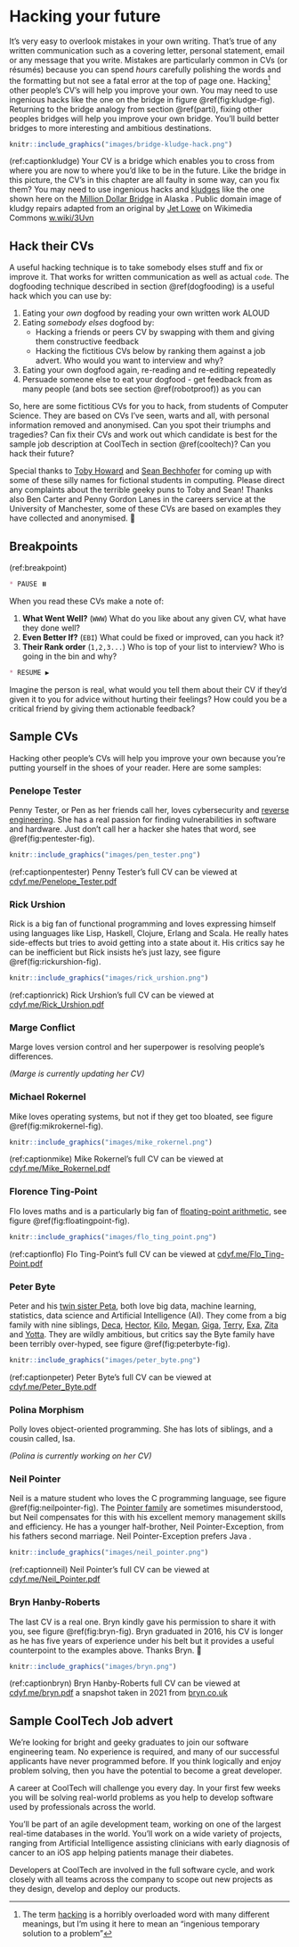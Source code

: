 <!--# (APPENDIX) Appendix {-}-->

# Hacking your future {#hacking}

It's very easy to overlook mistakes in your own writing. That's true of any written communication such as a covering letter, personal statement, email or any message that you write. Mistakes are particularly common in CVs (or résumés) because you can spend *hours* carefully polishing the words and the formatting but not see a fatal error at the top of page one. Hacking^[The term [hacking](https://en.wikipedia.org/wiki/Hacker_(disambiguation)) is a horribly overloaded word with many different meanings, but I'm using it here to mean an “ingenious temporary solution to a problem”] other people's CV's will help you improve your own. You may need to use ingenious hacks like the one on the bridge in figure \@ref(fig:kludge-fig). Returning to the bridge analogy from section \@ref(parti), fixing other peoples bridges will help you improve your own bridge. You'll build better bridges to more interesting and ambitious destinations.

```r
knitr::include_graphics("images/bridge-kludge-hack.png")
```
(ref:captionkludge) Your CV is a bridge which enables you to cross from where you are now to where you'd like to be in the future. Like the bridge in this picture, the CV's in this chapter are all faulty in some way, can you fix them? You may need to use ingenious hacks and [kludges](https://en.wikipedia.org/wiki/Kludge) like the one shown here on the [Million Dollar Bridge](https://en.wikipedia.org/wiki/Miles_Glacier_Bridge) in Alaska . Public domain image of kludgy repairs adapted from an original by [Jet Lowe](https://en.wikipedia.org/wiki/Jet_Lowe) on Wikimedia Commons [w.wiki/3Uvn](https://w.wiki/3Uvn)

<!-- CVs todo

* miscellaneous section
* too much colour e.g. https://www.overleaf.com/latex/templates/infographics-cv/hdgkztmhztph
* marge conflict
* polina morphism
-->


## Hack their CVs

A useful hacking technique is to take somebody elses stuff and fix or improve it. That works for written communication as well as actual `code`. The dogfooding technique described in section \@ref(dogfooding) is a useful hack which you can use by:

1. Eating your *own* dogfood by reading your own written work ALOUD <!--self assess using the rubric-->
1. Eating *somebody elses* dogfood by:
    - Hacking a friends or peers CV by swapping with them and giving them constructive feedback
    - Hacking the fictitious CVs below by ranking them against a job advert. Who would you want to interview and why?
1. Eating your own dogfood again, re-reading and re-editing repeatedly
1. Persuade someone else to eat your dogfood - get feedback from as many people (and bots see section \@ref(robotproof)) as you can

So, here are some fictitious CVs for you to hack, from students of Computer Science. They are based on CVs I've seen, warts and all, with personal information removed and anonymised. Can you spot their triumphs and tragedies? Can fix their CVs and work out which candidate is best for the sample job description at CoolTech in section \@ref(cooltech)? Can you hack their future?

Special thanks to [Toby Howard](https://en.wikipedia.org/wiki/Toby_Howard) and [Sean Bechhofer](https://personalpages.manchester.ac.uk/staff/sean.bechhofer/) for coming up with some of these silly names for fictional students in computing. Please direct any complaints about the terrible geeky puns to Toby and Sean! Thanks also Ben Carter and Penny Gordon Lanes in the careers service at the University of Manchester, some of these CVs are based on examples they have collected and anonymised. 🙏

## Breakpoints
(ref:breakpoint)

```md
* PAUSE ⏸️
```

When you read these CVs make a note of:

1. **What Went Well?** (`WWW`) What do you like about any given CV, what have they done well?
1. **Even Better If?** (`EBI`) What could be fixed or improved, can you hack it?
1. **Their Rank order** (`1,2,3...`) Who is top of your list to interview? Who is going in the bin and why?

```md
* RESUME ▶️
```
<!-- also use the CV rubric and CV checklist-->

Imagine the person is real, what would you tell them about their CV if they'd given it to you for advice without hurting their feelings? How could you be a critical friend by giving them actionable feedback?

## Sample CVs

Hacking other people's CVs will help you improve your own because you're putting yourself in the shoes of your reader. Here are some samples:

### Penelope Tester {#pen-tester}

Penny Tester, or Pen as her friends call her, loves cybersecurity and [reverse engineering](https://en.wikipedia.org/wiki/Reverse_engineering). She has a real passion for finding vulnerabilities in software and hardware. Just don't call her a hacker she hates that word, see \@ref(fig:pentester-fig).

```r
knitr::include_graphics("images/pen_tester.png")
```
(ref:captionpentester) Penny Tester's full CV can be viewed at [cdyf.me/Penelope_Tester.pdf](https://www.cdyf.me/Penelope_Tester.pdf)  

### Rick Urshion {#rick-urshion}

Rick is a big fan of functional programming and loves expressing himself using languages like Lisp, Haskell, Clojure, Erlang and Scala. He really hates side-effects but tries to avoid getting into a state about it. His critics say he can be inefficient but Rick insists he's just lazy, see figure \@ref(fig:rickurshion-fig).

```r
knitr::include_graphics("images/rick_urshion.png")
```
(ref:captionrick) Rick Urshion's full CV can be viewed at [cdyf.me/Rick_Urshion.pdf](https://www.cdyf.me/Rick_Urshion.pdf)

### Marge Conflict {#marge-conflict}

Marge loves version control and her superpower is resolving people's differences.

*(Marge is currently updating her CV)*

### Michael Rokernel {#mike-rokernel}

Mike loves operating systems, but not if they get too bloated, see figure \@ref(fig:mikrokernel-fig).

```r
knitr::include_graphics("images/mike_rokernel.png")
```

(ref:captionmike) Mike Rokernel's full CV can be viewed at [cdyf.me/Mike_Rokernel.pdf](https://www.cdyf.me/Mike_Rokernel.pdf)

### Florence Ting-Point {#flo-ting-point}

Flo loves maths and is a particularly big fan of [floating-point arithmetic](https://en.wikipedia.org/wiki/Floating-point_arithmetic), see figure \@ref(fig:floatingpoint-fig).

```r
knitr::include_graphics("images/flo_ting_point.png")
```
(ref:captionflo) Flo Ting-Point's full CV can be viewed at [cdyf.me/Flo_Ting-Point.pdf](https://www.cdyf.me/Flo_Ting-Point.pdf)

### Peter Byte {#peter-byte}

Peter and his [twin sister Peta](https://en.wikipedia.org/wiki/Peta_(given_name)), both love big data, machine learning, statistics, data science and Artificial Intelligence (AI). They come from a big family with nine siblings, [Deca](https://en.wikipedia.org/wiki/Deca-), [Hector](https://en.wikipedia.org/wiki/Hecto-), [Kilo](https://en.wikipedia.org/wiki/Kilo-), [Megan](https://en.wikipedia.org/wiki/Mega-), [Giga](https://en.wikipedia.org/wiki/Giga-), [Terry](https://en.wikipedia.org/wiki/Tera-), [Exa](https://en.wikipedia.org/wiki/Exa-), [Zita](https://en.wikipedia.org/wiki/Zetta-) and [Yotta](https://en.wikipedia.org/wiki/Yotta-). They are wildly ambitious, but critics say the Byte family have been terribly over-hyped, see figure \@ref(fig:peterbyte-fig).

```r
knitr::include_graphics("images/peter_byte.png")
```

(ref:captionpeter) Peter Byte's full CV can be viewed at [cdyf.me/Peter_Byte.pdf](https://www.cdyf.me/Peter_Byte.pdf)

### Polina Morphism {#polly-morphism}

Polly loves object-oriented programming. She has lots of siblings, and a cousin called, Isa.

*(Polina is currently working on her CV)*

### Neil Pointer {#neil-pointer}

Neil is a mature student who loves the C programming language, see figure \@ref(fig:neilpointer-fig). The [Pointer family](https://en.wikipedia.org/wiki/The_Pointer_Sisters) are sometimes misunderstood, but Neil compensates for this with his excellent memory management skills and efficiency. He has a younger half-brother, Neil Pointer-Exception, from his fathers second marriage. Neil Pointer-Exception prefers Java .

```r
knitr::include_graphics("images/neil_pointer.png")
```
(ref:captionneil) Neil Pointer's full CV can be viewed at [cdyf.me/Neil_Pointer.pdf](https://www.cdyf.me/Neil_Pointer.pdf)

### Bryn Hanby-Roberts {#bryn}

The last CV is a real one. Bryn kindly gave his permission to share it with you, see figure \@ref(fig:bryn-fig). Bryn graduated in 2016, his CV is longer as he has five years of experience under his belt but it provides a useful counterpoint to the examples above. Thanks Bryn. 🙏

```r
knitr::include_graphics("images/bryn.png")
```
(ref:captionbryn) Bryn Hanby-Roberts full CV can be viewed at [cdyf.me/bryn.pdf](https://www.cdyf.me/bryn.pdf) a snapshot taken in 2021 from [bryn.co.uk](http://bryn.co.uk)


## Sample CoolTech Job advert {#cooltech}

We’re looking for bright and geeky graduates to join our software engineering team. No experience is required, and many of our successful applicants have never programmed before. If you think logically and enjoy problem solving, then you have the potential to become a great developer.

A career at CoolTech will challenge you every day. In your first few weeks you will be solving real-world problems as you help to develop software used by professionals across the world.

You’ll be part of an agile development team, working on one of the largest real-time databases in the world. You’ll work on a wide variety of projects, ranging from Artificial Intelligence assisting clinicians with early diagnosis of cancer to an iOS app helping patients manage their diabetes.

Developers at CoolTech are involved in the full software cycle, and work closely with all teams across the company to scope out new projects as they design, develop and deploy our products.






<!-- suggestions from toby

Alex Hacker

Bobby Tables

Justine Time

Gemma Over (friends call her Gem Over)

Dick Claration

Ian Tejer

Ceaser Craplanguage-->
